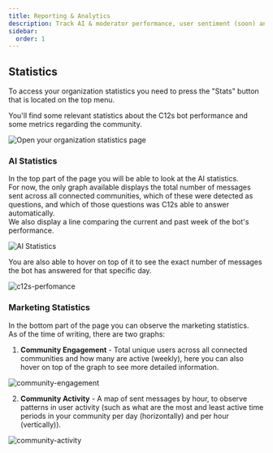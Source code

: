 ```yaml
---
title: Reporting & Analytics
description: Track AI & moderator performance, user sentiment (soon) and hotspot detection (soon); schedule recurring reports.
sidebar:
  order: 1
---
```



## Statistics

To access your organization statistics you need to press the "Stats" button that is located on the top menu.

You'll find some relevant statistics about the C12s bot performance and some metrics regarding the community.

![Open your organization statistics page](src/assets/screenshots/analytics/stats.gif)

### AI Statistics
In the top part of the page you will be able to look at the AI statistics.  
For now, the only graph available displays the total number of messages sent across all connected communities, which of these were detected as questions, and which of those questions was C12s able to answer automatically.  
We also display a line comparing the current and past week of the bot's performance.

![AI Statistics](src/assets/screenshots/analytics/ai-statistics.png)

You are also able to hover on top of it to see the exact number of messages the bot has answered for that specific day.

![c12s-perfomance](src/assets/screenshots/analytics/c12s-perfomance.gif)

### Marketing Statistics
In the bottom part of the page you can observe the marketing statistics.  
As of the time of writing, there are two graphs:

1) **Community Engagement** - Total unique users across all connected communities and how many are active (weekly), here you can also hover on top of the graph to see more detailed information.

![community-engagement](src/assets/screenshots/analytics/community-engagement.gif)

2) **Community Activity** - A map of sent messages by hour, to observe patterns in user activity (such as what are the most and least active time periods in your community per day (horizontally) and per hour (vertically)).

![community-activity](src/assets/screenshots/analytics/community-activity.gif)
